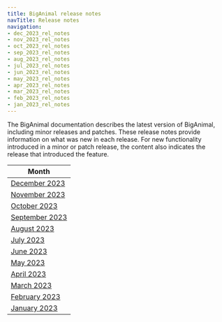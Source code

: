 ```yaml
---
title: BigAnimal release notes
navTitle: Release notes
navigation:
- dec_2023_rel_notes
- nov_2023_rel_notes
- oct_2023_rel_notes
- sep_2023_rel_notes
- aug_2023_rel_notes
- jul_2023_rel_notes
- jun_2023_rel_notes
- may_2023_rel_notes
- apr_2023_rel_notes
- mar_2023_rel_notes
- feb_2023_rel_notes
- jan_2023_rel_notes
---
```


The BigAnimal documentation describes the latest version of BigAnimal, including minor releases and patches. These release notes provide information on what was new in each release. For new functionality introduced in a minor or patch release, the content also indicates the release that introduced the feature.

|                Month                 | 
| ------------------------------------ | 
| [December 2023](dec_2023_rel_notes)  | 
| [November 2023](nov_2023_rel_notes)  | 
| [October 2023](oct_2023_rel_notes)   | 
| [September 2023](sep_2023_rel_notes) | 
| [August 2023](aug_2023_rel_notes)    | 
| [July 2023](jul_2023_rel_notes)      | 
| [June 2023](jun_2023rel_notes)       | 
| [May 2023](may_2023_rel_notes)       | 
| [April 2023](apr_2023_rel_notes)     | 
| [March 2023](mar_2023_rel_notes)     | 
| [February 2023](feb_2023_rel_notes)  | 
| [January 2023](jan_2023_rel_notes)   | 